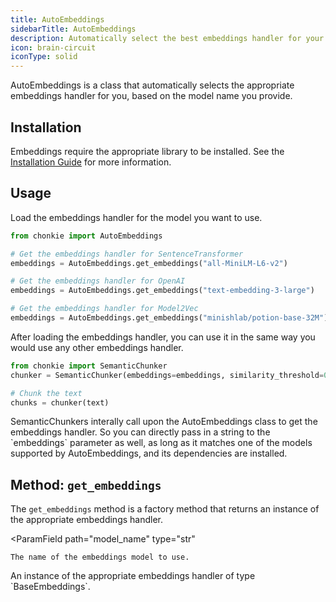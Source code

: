 ```yaml
---
title: AutoEmbeddings
sidebarTitle: AutoEmbeddings
description: Automatically select the best embeddings handler for your use case
icon: brain-circuit
iconType: solid
---
```


AutoEmbeddings is a class that automatically selects the appropriate embeddings handler for you, based on the model name you provide.

## Installation

Embeddings require the appropriate library to be installed. See the [Installation Guide](/getting-started/installation) for more information.

## Usage

Load the embeddings handler for the model you want to use.
```python
from chonkie import AutoEmbeddings

# Get the embeddings handler for SentenceTransformer
embeddings = AutoEmbeddings.get_embeddings("all-MiniLM-L6-v2")

# Get the embeddings handler for OpenAI
embeddings = AutoEmbeddings.get_embeddings("text-embedding-3-large")

# Get the embeddings handler for Model2Vec
embeddings = AutoEmbeddings.get_embeddings("minishlab/potion-base-32M")

```

After loading the embeddings handler, you can use it in the same way you would use any other embeddings handler.
```python
from chonkie import SemanticChunker
chunker = SemanticChunker(embeddings=embeddings, similarity_threshold=0.7)

# Chunk the text
chunks = chunker(text)
```

<Info>
    SemanticChunkers interally call upon the AutoEmbeddings class to get the embeddings handler. So you can directly pass in a string to the `embeddings` parameter as well,
    as long as it matches one of the models supported by AutoEmbeddings, and its dependencies are installed.
</Info>

## Method: `get_embeddings`

The `get_embeddings` method is a factory method that returns an instance of the appropriate embeddings handler.

<ParamField
    path="model_name"
    type="str"
>
    The name of the embeddings model to use.
</ParamField>

<Returns>
    An instance of the appropriate embeddings handler of type `BaseEmbeddings`.
</Returns>
